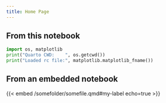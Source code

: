```yaml
---
title: Home Page
---
```


## From this notebook

```python
import os, matplotlib
print("Quarto CWD:    ", os.getcwd())
print("Loaded rc file:", matplotlib.matplotlib_fname())
```

## From an embedded notebook

{{< embed /somefolder/somefile.qmd#my-label echo=true >}}

